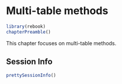 # Multi-table methods {#multitable}

```r
library(rebook)
chapterPreamble()
```

This chapter focuses on multi-table methods.




## Session Info {-}

```r
prettySessionInfo()
```
